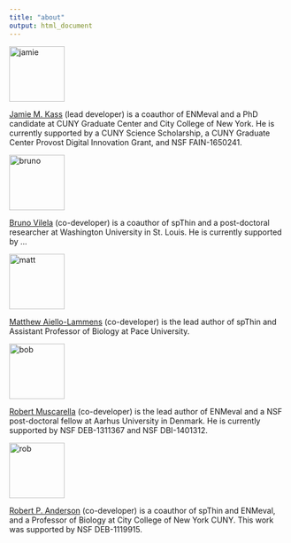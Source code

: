 ```yaml
---
title: "about"
output: html_document
---
```


<img src="img/jamie.jpg" alt="jamie" style="width: 100px;"/>

[Jamie M. Kass](https://www.researchgate.net/profile/Jamie_Kass) (lead developer) is a coauthor of ENMeval and a PhD candidate at CUNY Graduate Center and City College of New York. He is currently supported by a CUNY Science Scholarship, a CUNY Graduate Center Provost Digital Innovation Grant, and NSF FAIN-1650241.

<img src="img/bruno.png" alt="bruno" style="width: 100px;"/>

[Bruno Vilela](https://www.researchgate.net/profile/Bruno_Vilela3) (co-developer) is a coauthor of spThin and a post-doctoral researcher at Washington University in St. Louis. He is currently supported by ...

<img src="img/matt.png" alt="matt" style="width: 100px;"/>

[Matthew Aiello-Lammens](https://www.researchgate.net/profile/Matthew_Aiello-Lammens) (co-developer) is the lead author of spThin and Assistant Professor of Biology at Pace University.

<img src="img/bob.png" alt="bob" style="width: 100px;"/>

[Robert Muscarella](https://www.researchgate.net/profile/Robert_Muscarella) (co-developer) is the lead author of ENMeval and a NSF post-doctoral fellow at Aarhus University in Denmark. He is currently supported by NSF DEB-1311367 and NSF DBI-1401312.

<img src="img/rob.png" alt="rob" style="width: 100px;"/>

[Robert P. Anderson](https://www.researchgate.net/profile/Robert_Anderson7) (co-developer) is a coauthor of spThin and ENMeval, and a Professor of Biology at City College of New York CUNY. This work was supported by NSF DEB-1119915.
